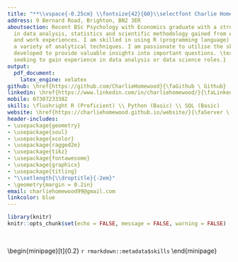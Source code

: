```yaml
---
title: "**\\vspace{-0.25cm} \\fontsize{42}{60}\\selectfont Charlie Homewood**"
address: 9 Bernard Road, Brighton, BN2 3ER
aboutsection: Recent BSc Psychology with Economics graduate with a strong background
  in data analysis, statistics and scientific methodology gained from educational
  and work experiences. I am skilled in using R (programming language) to conduct
  a variety of analytical techniques. I am passionate to utilise the skills I have
  developed to provide valuable insights into important questions. \textbf{Currently
  seeking to gain experience in data analysis or data science roles.}
output:
  pdf_document:
    latex_engine: xelatex
github: \href{https://github.com/CharlieHomewood}{\faGithub \ Github}
linkedin: \href{https://www.linkedin.com/in/charliehomewood/}{\faLinkedin \ Linkedin}
mobile: 07307233382
skills: \flushright R (Proficient) \\ Python (Basic) \\ SQL (Basic)
website: \href{https://charliehomewood.github.io/website/}{\faServer \ Website}
header-includes:
- \usepackage{geometry}
- \usepackage{soul}
- \usepackage{xcolor}
- \usepackage{ragged2e}
- \usepackage{tikz}
- \usepackage{fontawesome}
- \usepackage{graphicx}
- \usepackage{titling}
- "\\setlength{\\droptitle}{-2em}"
- \geometry{margin = 0.2in}
email: charliehomewood99@gmail.com
linkcolor: blue
---
```


```r
library(knitr)
knitr::opts_chunk$set(echo = FALSE, message = FALSE, warning = FALSE)
```

\begin{minipage}[c]{0.5\textwidth}
\vspace{0.1cm}
\hspace{0.5cm}
\begin{tikzpicture}
\clip (0,0)  circle (2cm) ;
\node[anchor=center] at (0,0) {\includegraphics[width=0.4\textwidth]{./img/me.jpg}};
\end{tikzpicture}
\end{minipage}
\begin{minipage}[c]{0.5\textwidth}
\vspace{0.1cm}
\raggedleft \large \faMapMarker \ `r rmarkdown::metadata$address`

\raggedleft \large \faEnvelope \ `r rmarkdown::metadata$email`

\raggedleft \large \faMobile \ `r rmarkdown::metadata$mobile`

\raggedleft \large `r rmarkdown::metadata$github` \texttt{|} \large `r rmarkdown::metadata$linkedin` \texttt{|} \large `r rmarkdown::metadata$website`
\end{minipage}

\

\begin{minipage}[t]{0.7\textwidth}
\LARGE \textbf{Summary}
\vspace{0.25cm}
\begin{flushleft} \large `r rmarkdown::metadata$aboutsection` \end{flushleft}
\end{minipage}
\begin{minipage}[t]{0.2\textwidth\hspace{1cm}}
\flushright \LARGE \textbf{Skills}\vspace{0.25cm}
\large `r rmarkdown::metadata$skills`
\end{minipage}

\vspace{1cm}
\LARGE \textbf{------ \faUniversity \ Education ------}
\vspace{0.25cm}
\begin{minipage}[t]{0.3\textwidth}
  \raggedleft \Large \textbf{BSc Psychology with Economics}\\
  \vspace{0.1cm}
  \raggedleft \large \textit{2019-2023}\\
  \raggedleft \large \textit{University of Sussex}\\
  \raggedleft \large \textit{\textbf{Grade: 1st class (Hons)}}\\
\end{minipage}
\begin{minipage}[t]{1\textwidth\hspace{1cm}}
  \Large \textbf{\textit{Relevant Modules}}\\
  \vspace{-0.4cm}
  \begin{itemize}
    \large \item \textbf{Research Dissertation} 
      \begin{itemize}
        \large \item \href{https://psyarxiv.com/6d5nq/}{\textbf{\ul{Conducted computational reproductions of \\ analyses published in peer-reviewed journal articles.}}}
      \end{itemize}
    \vspace{0.2cm}
    \large \item \textbf{Quantitative and Qualitative Methods}
      \begin{itemize}
        \large \item \href{https://github.com/CharlieHomewood/QQM-EFA}{\textbf{\ul{Conducted an exploratory factor analysis on \\ questionnaire data I collected.}}}
      \end{itemize}
    \vspace{0.2cm}
    \large \item \textbf{Perspectives in Psychology}
      \begin{itemize}
        \item Developed a solid understanding of broader scientific \\ issues such as replication/reproducibility, research ethics \\ and philosophy of science.
      \end{itemize}
    \vspace{0.2cm}
    \large \item \textbf{Behavioural Economics}
      \begin{itemize}
        \item Developed a strong understanding of cognitive biases in \\ real-world economic behaviour.
      \end{itemize}
  \end{itemize}
  \vspace{0.25cm}
  \Large \textbf{\textit{Awards}}\\
  \vspace{-0.4cm}
  \begin{itemize}
    \large \item The Sage Publications Prize for Outstanding Application of \\ Statistical Methods (2023).
      \begin{itemize}
        \large \item \textit{"To be awarded for the highest mark for a project that a \\ supervisor has nominated based on outstanding application \\ of statistical methods."}
      \end{itemize}
  \end{itemize}
\end{minipage}

\newpage
\
\LARGE \textbf{------ \faLightbulbO \ Work Experience ------}
\vspace{0.25cm}
\begin{minipage}[t]{0.3\textwidth}
  \raggedleft \Large \textbf{\href{https://datacove.co.uk/}{\ul{Datacove}}}\\
  \vspace{0.1cm}
  \raggedleft \large \textit{\textbf{Data Analyst Intern}}\\
  \raggedleft \large \textit{July-September 2023}\\
\end{minipage}
\begin{minipage}[t]{1\textwidth\hspace{1cm}}
  \Large \textbf{\textit{Achievements}}\\
  \vspace{-0.625cm}
  \begin{itemize}
    \vspace{0.2cm}
    \large \item \textbf{Created a training course on conducting logistic \\ regressions in R} to be offered as part of Datacove's portfolio \\ of commercial training courses.
    \vspace{0.2cm}
    \large \item \textbf{Wireframed an analysis dashboard (MS PowerPoint \\ and \href{https://www.elastic.co/kibana}{\ul{Kibana}})} for a client to help them identify and resolve \\ security vulnerabilities in websites in the UK.
    \vspace{0.2cm}
    \large \item \textbf{Optimised media mix models in R} to support clients in \\ understanding how various contributing variables relate to \\ their KPIs, allowing them to make evidence-based decisions in \\ their marketing strategies.
  \end{itemize}
\end{minipage}

\vspace{1cm}
\begin{minipage}[t]{0.3\textwidth}
  \raggedleft \Large \textbf{\href{https://themindlab.co.uk/}{\ul{Mindlab}}}\\
  \vspace{0.1cm}
  \raggedleft \large \textit{\textbf{Project Manager (Intern)}}\\
  \raggedleft \large \textit{July-September 2023}\\
\end{minipage}
\begin{minipage}[t]{1\textwidth\hspace{1cm}}
  \Large \textbf{\textit{Achievements}}\\
  \vspace{-0.625cm}
  \begin{itemize}
    \vspace{0.2cm}
    \large \item \textbf{Designed and produced experimental stimuli} for the \\ pilot phase of an internal research experiment seeking to \\ validate and improve \href{https://themindlab.co.uk/how/measuring-visual-attention/#:~:text=elements%20between%20trials.-,Findability,-To%20assess%20how}{\ul{Mindlab's 'Findability' measurement tool}}.
    \vspace{0.2cm}
    \large \item \textbf{\href{https://themindlab.co.uk/case-study/finding-the-ideal-customer/}{\ul{Produced a summary report}}} of a project that developed \\ a segmentation method to gain insight into consumer \\ characteristics. 
    \vspace{0.2cm}
    \large \item Helped Mindlab to \textbf{explore the viability of incorporating \\ 'Social Listening'} into Mindlab's series of measurement tools. \\ \href{https://themindlab.co.uk/how/social-listening/}{\ul{This tool is now part of Mindlab's commerical portfolio.}}
  \end{itemize}
\end{minipage}

\vspace{1cm}
\begin{minipage}[t]{0.3\textwidth}
  \raggedleft \Large \textbf{University of Sussex Library}\\
  \vspace{0.1cm}
  \raggedleft \large \textit{\textbf{Library Cleaner}}\\
  \raggedleft \large \textit{June-July 2018, June-July 2019, June-July 2021}\\
\end{minipage}
\begin{minipage}[t]{1\textwidth\hspace{1cm}}
  \Large \textbf{\textit{Responsibilities}}\\
  \vspace{-0.625cm}
  \begin{itemize}
    \vspace{0.2cm}
    \large \item Cleaned books, bookshelves and equipment, sorted books, \\ disposed of outdated items.
    \vspace{0.2cm}
    \large \item Worked both independently and in small teams to consistently \\ meet daily targets.
  \end{itemize}
\end{minipage}

\vspace{1cm}
\LARGE \textbf{------ \faCalendar \ Personal Projects ------}
\vspace{0.25cm}
\begin{minipage}[t]{0.3\textwidth}
\raggedleft \Large \textbf{\href{https://charliehomewood.github.io/website/projects/project1}{\ul{Making Percentile Radars}}}\\
\raggedleft \large \textit{Ongoing}\\
\end{minipage}
\begin{minipage}[t]{1\textwidth\hspace{1cm}}
\large Using data from fbref, I'm creating an \href{https://github.com/CharlieHomewood/making-percentile-radars}{\textbf{\ul{analysis dashboard \\ using the Shiny package in R}}} to visualise the performance of \\ male footballers across Europe's top 5 highest ranked divisions.
\end{minipage}

\vspace{0.5cm}
\begin{minipage}[t]{0.3\textwidth}
\raggedleft \Large \href{https://charliehomewood.github.io/website/projects/project2}{\textbf{\ul{F1 Machine Learning}}}\\
\raggedleft \large \textit{Ongoing}\\
\end{minipage}
\begin{minipage}[t]{1\textwidth\hspace{1cm}}
\large Working with the \textbf{Ergast F1 API in Python}, I'm exploring the \\ impact of major regulation changes on the performance of drivers \\ and constructor teams between 1958 to now. 
\end{minipage}




















